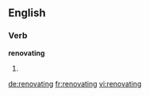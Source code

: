 ==English==

===Verb===
'''renovating'''

# {{present participle of|[[renovate]]}}

[[de:renovating]]
[[fr:renovating]]
[[vi:renovating]]